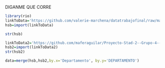  DIGANME QUE CORRE
```r
library(rio)
linkToData='https://github.com/valerie-marchena/datatrabajofinal/raw/master/DataFinal-Valerie.xlsx'
hsb=import(linkToData)
```
```r
str(hsb)
```
```r
linkToData2='https://github.com/maferaguilar/Proyecto-Stad-2--Grupo-4---Parte-Mafer/raw/master/data_final_mafer.xlsx'
hsb2=import(linkToData2)
str(hsb2)
```
```r
data=merge(hsb,hsb2,by.x='Departamento', by.y='DEPARTAMENTO') 

```


